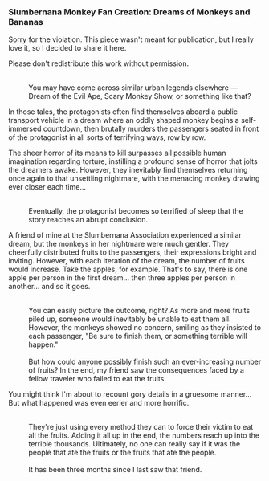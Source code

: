 ===Slumbernana Monkey Fan Creation: Dreams of Monkeys and Bananas===
:{{Цвет|Огненный|<div align="center">This fan work violates the guidelines for Slumbernana Monkey fan creations due to its exceedingly unsettling nature.</div>}}
:
Sorry for the violation. This piece wasn't meant for publication, but I really love it, so I decided to share it here.
:
Please don't redistribute this work without permission.
:<br />You may have come across similar urban legends elsewhere &mdash; Dream of the Evil Ape, Scary Monkey Show, or something like that?
:
In those tales, the protagonists often find themselves aboard a public transport vehicle in a dream where an oddly shaped monkey begins a self-immersed countdown, then brutally murders the passengers seated in front of the protagonist in all sorts of terrifying ways, row by row.
:
The sheer horror of its means to kill surpasses all possible human imagination regarding torture, instilling a profound sense of horror that jolts the dreamers awake. However, they inevitably find themselves returning once again to that unsettling nightmare, with the menacing monkey drawing ever closer each time...
:<br />Eventually, the protagonist becomes so terrified of sleep that the story reaches an abrupt conclusion.
:
A friend of mine at the Slumbernana Association experienced a similar dream, but the monkeys in her nightmare were much gentler. They cheerfully distributed fruits to the passengers, their expressions bright and inviting. However, with each iteration of the dream, the number of fruits would increase. Take the apples, for example. That's to say, there is one apple per person in the first dream... then three apples per person in another... and so it goes.
:<br />You can easily picture the outcome, right? As more and more fruits piled up, someone would inevitably be unable to eat them all. However, the monkeys showed no concern, smiling as they insisted to each passenger, "Be sure to finish them, or something terrible will happen."
:<br />But how could anyone possibly finish such an ever-increasing number of fruits? In the end, my friend saw the consequences faced by a fellow traveler who failed to eat the fruits.
:
You might think I'm about to recount gory details in a gruesome manner... But what happened was even eerier and more horrific.
:<br />They're just using every method they can to force their victim to eat all the fruits. Adding it all up in the end, the numbers reach up into the terrible thousands. Ultimately, no one can really say if it was the people that ate the fruits or the fruits that ate the people.
:<br />It has been three months since I last saw that friend.
